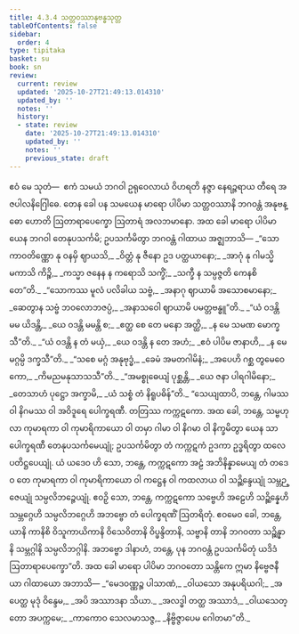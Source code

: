 ```yaml
---
title: 4.3.4 သတ္တဝဿာနုဗန္ဓသုတ္တ
tableOfContents: false
sidebar:
  order: 4
type: tipitaka
basket: su
book: sn
review:
  current: review
  updated: '2025-10-27T21:49:13.014310'
  updated_by: ''
  notes: ''
  history:
  - state: review
    date: '2025-10-27T21:49:13.014310'
    updated_by: ''
    notes: ''
    previous_state: draft
---
```



<ReviewStatus review={frontmatter.review} showDetails={true} />

<HypothesisAnnotation frontmatter={frontmatter} />

<DynamicBreadcrumb />

<Division number="160" book="sn" e="ch" v="18" p="303">

<Paragraph number="900" book="sn">
ဧဝံ မေ သုတံ—  ဧကံ သမယံ ဘဂဝါ ဥရုဝေလာယံ ဝိဟရတိ နဇ္ဇာ နေရဉ္ဇရာယ တီရေ အဇပါလနိဂြေါဓေ. တေန ခေါ ပန သမယေန မာရော ပါပိမာ သတ္တဝဿာနိ ဘဂဝန္တံ အနုဗန္ဓော ဟောတိ ဩတာရာပေက္ခော ဩတာရံ အလဘမာနော. အထ ခေါ မာရော ပါပိမာ ယေန ဘဂဝါ တေနုပသင်္ကမိ; ဥပသင်္ကမိတွာ ဘဂဝန္တံ ဂါထာယ အဇ္ဈဘာသိ—
</Paragraph>

<Paragraph number="901" type="verses" book="sn">
_“သောကာဝတိဏ္ဏော နု ဝနမှိ ဈာယသိ,_  
_ဝိတ္တံ နု ဇီနော ဥဒ ပတ္ထယာနော;_  
_အာဂုံ နု ဂါမသ္မိမကာသိ ကိဉ္စိ,_  
_ကသ္မာ ဇနေန န ကရောသိ သက္ခိံ;_  
_သက္ခီ န သမ္ပဇ္ဇတိ ကေနစိ တေ”တိ._  

</Paragraph>

<Paragraph number="902" type="verses" book="sn">
_“သောကဿ မူလံ ပလိခါယ သဗ္ဗံ,_  
_အနာဂု ဈာယာမိ အသောစမာနော;_  
_ဆေတွာန သဗ္ဗံ ဘဝလောဘဇပ္ပံ,_  
_အနာသဝေါ ဈာယာမိ ပမတ္တဗန္ဓူ”တိ._  

</Paragraph>

<Paragraph number="903" type="verses" book="sn">
_“ယံ ဝဒန္တိ မမ ယိဒန္တိ,_  
_ယေ ဝဒန္တိ မမန္တိ စ;_  
_ဧတ္ထ စေ တေ မနော အတ္ထိ,_  
_န မေ သမဏ မောက္ခသီ”တိ._  

</Paragraph>

<Paragraph number="904" type="verses" book="sn">
_“ယံ ဝဒန္တိ န တံ မယှံ,_  
_ယေ ဝဒန္တိ န တေ အဟံ;_  
_ဧဝံ ပါပိမ ဇာနာဟိ,_  
_န မေ မဂ္ဂမ္ပိ ဒက္ခသီ”တိ._  

</Paragraph>

<Paragraph number="905" type="verses" book="sn">
_“သစေ မဂ္ဂံ အနုဗုဒ္ဓံ,_  
_ခေမံ အမတဂါမိနံ;_  
_အပေဟိ ဂစ္ဆ တွမေဝေကော,_  
_ကိမညမနုသာသသီ”တိ._  

</Paragraph>

<Paragraph number="906" type="verses" book="sn">
_“အမစ္စုဓေယျံ ပုစ္ဆန္တိ,_  
_ယေ ဇနာ ပါရဂါမိနော;_  
_တေသာဟံ ပုဋ္ဌော အက္ခာမိ,_  
_ယံ သစ္စံ တံ နိရူပဓိန်”တိ._  

</Paragraph>

<Paragraph number="907" book="sn">
“သေယျထာပိ, ဘန္တေ, ဂါမဿ ဝါ နိဂမဿ ဝါ အဝိဒူရေ ပေါက္ခရဏီ. တတြဿ ကက္ကဋကော. အထ ခေါ, ဘန္တေ, သမ္ဗဟုလာ ကုမာရကာ ဝါ ကုမာရိကာယော ဝါ တမှာ ဂါမာ ဝါ နိဂမာ ဝါ နိက္ခမိတွာ ယေန သာ ပေါက္ခရဏီ တေနုပသင်္ကမေယျုံ; ဥပသင်္ကမိတွာ တံ ကက္ကဋကံ ဥဒကာ ဥဒ္ဓရိတွာ ထလေ ပတိဋ္ဌပေယျုံ. ယံ ယဒေဝ ဟိ သော, ဘန္တေ, ကက္ကဋကော အဠံ အဘိနိန္နာမေယျ တံ တဒေဝ တေ ကုမာရကာ ဝါ ကုမာရိကာယော ဝါ ကဋ္ဌေန ဝါ ကထလာယ ဝါ သဉ္ဆိန္ဒေယျုံ သမ္ဘဉ္ဇေယျုံ သမ္ပလိဘဉ္ဇေယျုံ. ဧဝဉှိ သော, ဘန္တေ, ကက္ကဋကော သဗ္ဗေဟိ အဠေဟိ သဉ္ဆိန္နေဟိ သမ္ဘဂ္ဂေဟိ သမ္ပလိဘဂ္ဂေဟိ အဘဗ္ဗော တံ ပေါက္ခရဏိံ ဩတရိတုံ. ဧဝမေဝ ခေါ, ဘန္တေ, ယာနိ ကာနိစိ ဝိသူကာယိကာနိ ဝိသေဝိတာနိ ဝိပ္ဖန္ဒိတာနိ, သဗ္ဗာနိ တာနိ ဘဂဝတာ သဉ္ဆိန္နာနိ သမ္ဘဂ္ဂါနိ သမ္ပလိဘဂ္ဂါနိ. အဘဗ္ဗော ဒါနာဟံ, ဘန္တေ, ပုန ဘဂဝန္တံ ဥပသင်္ကမိတုံ ယဒိဒံ ဩတာရာပေက္ခော”တိ. အထ ခေါ မာရော ပါပိမာ ဘဂဝတော သန္တိကေ ဣမာ နိဗ္ဗေဇနီယာ ဂါထာယော အဘာသိ—
</Paragraph>

<Paragraph number="908" type="verses" book="sn">
_“မေဒဝဏ္ဏဉ္စ ပါသာဏံ,_  
_ဝါယသော အနုပရိယဂါ;_  
_အပေတ္ထ မုဒုံ ဝိန္ဒေမ,_  
_အပိ အဿာဒနာ သိယာ._  

</Paragraph>

<Paragraph number="909" type="verses" book="sn">
_အလဒ္ဓါ တတ္ထ အဿာဒံ,_  
_ဝါယသေတ္တော အပက္ကမေ;_  
_ကာကောဝ သေလမာသဇ္ဇ,_  
_နိဗ္ဗိဇ္ဇာပေမ ဂေါတမာ”တိ._
</Paragraph>
</Division>